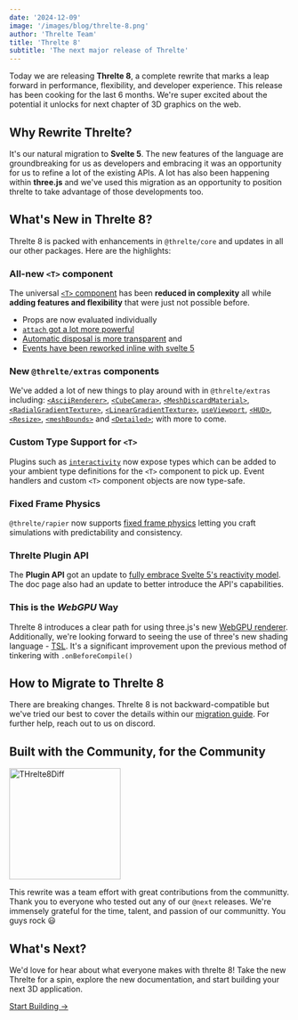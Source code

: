 ```yaml
---
date: '2024-12-09'
image: '/images/blog/threlte-8.png'
author: 'Threlte Team'
title: 'Threlte 8'
subtitle: 'The next major release of Threlte'
---
```


Today we are releasing **Threlte 8**, a complete rewrite
that marks a leap forward in performance, flexibility, and developer experience.
This release has been cooking for the last 6 months. We're super excited about
the potential it unlocks for next chapter of 3D graphics on the web.

## Why Rewrite Threlte?

It's our natural migration to **Svelte 5**. The new features of the language
are groundbreaking for us as developers and embracing it was an opportunity for us
to refine a lot of the existing APIs. A lot has also been happening within **three.js**
and we've used this migration as an opportunity to position threlte to take
advantage of those developments too.

## What's New in Threlte 8?

Threlte 8 is packed with enhancements in `@threlte/core` and updates in all our other packages.
Here are the highlights:

### All-new `<T>` component

The universal [`<T>` component](/docs/reference/core/t) has been **reduced in
complexity** all while **adding features and flexibility** that were just not
possible before.

- Props are now evaluated individually
- [`attach` got a lot more
  powerful](/docs/learn/advanced/migration-guides#attach-api--trait-components)
- [Automatic disposal is more
  transparent](docs/learn/advanced/migration-guides#automatic-disposal) and
- [Events have been reworked inline with svelte 5](/docs/learn/advanced/migration-guides#events)

### New `@threlte/extras` components

We've added a lot of new things to play around with in `@threlte/extras` including:
[`<AsciiRenderer>`](/docs/reference/extras/ascii-renderer),
[`<CubeCamera>`](/docs/reference/extras/cube-camera),
[`<MeshDiscardMaterial>`](/docs/reference/extras/discard-material),
[`<RadialGradientTexture>`](/docs/reference/extras/radial-gradient-texture),
[`<LinearGradientTexture>`](/docs/reference/extras/linear-gradient-texture),
[`useViewport`](/docs/reference/extras/use-viewport),
[`<HUD>`](/docs/reference/extras/hud),
[`<Resize>`](/docs/reference/extras/resize),
[`<meshBounds>`](/docs/reference/extras/mesh-bounds) and
[`<Detailed>`](/docs/reference/extras/detailed); with more to come.

### Custom Type Support for `<T>`

Plugins such as
[`interactivity`](/docs/reference/extras/interactivity#prop-types) now expose
types which can be added to your ambient type definitions for the `<T>`
component to pick up. Event handlers and custom `<T>` component objects are now
type-safe.

### Fixed Frame Physics

`@threlte/rapier` now supports [fixed frame
physics](/docs/reference/rapier/framerate) letting you craft simulations with
predictability and consistency.

### Threlte Plugin API

The **Plugin API** got an update to [fully embrace Svelte 5's reactivity
model](/docs/learn/advanced/migration-guides#plugin-api). The doc page also
had an update to better introduce the API's capabilities.

### This is the _WebGPU_ Way

Threlte 8 introduces a clear path for using three.js's new
[WebGPU renderer](/docs/examples/renderers/webgpurenderer). Additionally, we're looking
forward to seeing the use of three's new shading language - [TSL](https://github.com/mrdoob/three.js/wiki/Three.js-Shading-Language).
It's a significant improvement upon the previous method of tinkering with `.onBeforeCompile()`

## How to Migrate to Threlte 8

There are breaking changes. Threlte 8 is not backward-compatible but we've
tried our best to cover the details within our [migration
guide](/docs/learn/advanced/migration-guides#threlte-8). For further help,
reach out to us on discord.

## Built with the Community, for the Community

<img
  width="200"
  src="/threlte-8-diff.png"
  alt="THrelte8Diff"
/>

This rewrite was a team effort with great contributions from the communitty.
Thank you to everyone who tested out any of our `@next` releases. We're immensely
grateful for the time, talent, and passion of our communitty. You guys rock 😃

## What's Next?

We'd love for hear about what everyone makes with threlte 8! Take the new
Threlte for a spin, explore the new documentation, and start building your
next 3D application.

<div class="mt-12 flex justify-center">
  <a
    href="/docs/learn/getting-started/introduction"
    class="group flex w-fit flex-row gap-3 rounded-md bg-orange px-7 py-4 text-center glow-orange hover:bg-orange-400 hover:no-underline hover:glow-orange-400"
  >
    <p class="my-0 text-lg !text-white !no-underline">Start Building →</p>
  </a>
</div>
